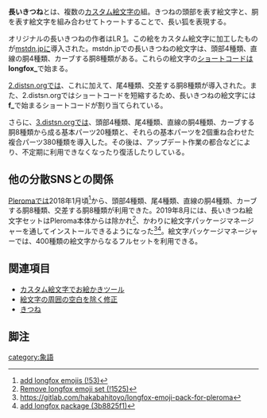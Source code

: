 {{Infobox word
|Name = {{Ruby|長いきつね|ながいきつね}}
|Hinshi = 名詞
|Hatsu = 不明
}}'''長いきつね'''とは、複数の[[カスタム絵文字]]の組。きつねの頭部を表す絵文字と、胴を表す絵文字を組み合わせてトゥートすることで、長い狐を表現する。

オリジナルの長いきつねの作者はLR [https://twitter.com/lre]。この絵をカスタム絵文字に加工したものが[[mstdn.jp]]に導入された。mstdn.jpでの長いきつねの絵文字は、頭部4種類、直線の胴4種類、カーブする胴8種類がある。これらの絵文字の[[ショートコード]]は'''longfox_'''で始まる。

[[2.distsn.org]]では、これに加えて、尾4種類、交差する胴8種類が導入された。また、2.distsn.orgではショートコードを短縮するため、長いきつねの絵文字には'''f_'''で始まるショートコードが割り当てられている。

さらに、[[3.distsn.org]]では、頭部4種類、尾4種類、直線の胴4種類、カーブする胴8種類から成る基本パーツ20種類と、それらの基本パーツを2個重ね合わせた複合パーツ380種類を導入した。その後は、アップデート作業の都合などにより、不定期に利用できなくなったり復活したりしている。

==他の分散SNSとの関係==
[[Pleroma]]では2018年1月頃<ref>[https://git.pleroma.social/pleroma/pleroma/merge_requests/53 add longfox emojis (!53)]</ref>から、頭部4種類、尾4種類、直線の胴4種類、カーブする胴8種類、交差する胴8種類が利用できた。2019年8月には、長いきつね絵文字セットはPleroma本体からは除かれ<ref>[https://git.pleroma.social/pleroma/pleroma/merge_requests/1525 Remove longfox emoji set (!1525)]</ref>、かわりに絵文字パッケージマネージャーを通してインストールできるようになった<ref>https://gitlab.com/hakabahitoyo/longfox-emoji-pack-for-pleroma</ref><ref>[https://git.pleroma.social/pleroma/emoji-index/commit/3b8825f1e3d4a05b624e8099bb107097f9fd2b0e add longfox package (3b8825f1)]</ref>。絵文字パッケージマネージャーでは、400種類の絵文字からなるフルセットを利用できる。

==関連項目==
*[[カスタム絵文字でお絵かきツール]]
*[[絵文字の周囲の空白を除く修正]]
*[[きつね]]

==脚注==
<references />

[[category:象語]]
{{DEFAULTSORT:なかいきつね}}